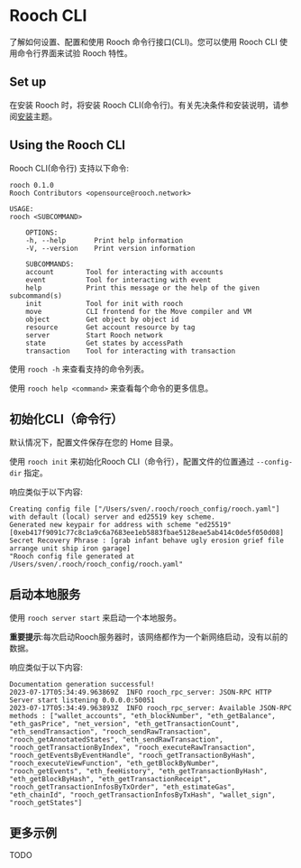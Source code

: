 # Rooch CLI

了解如何设置、配置和使用 Rooch 命令行接口(CLI)。您可以使用 Rooch CLI 使用命令行界面来试验 Rooch 特性。

## Set up

在安装 Rooch 时，将安装 Rooch CLI(命令行)。有关先决条件和安装说明，请参阅[安装](./installation.zh-CN.mdx)主题。


## Using the Rooch CLI

Rooch CLI(命令行) 支持以下命令:


```shell
rooch 0.1.0
Rooch Contributors <opensource@rooch.network>

USAGE:
rooch <SUBCOMMAND>

    OPTIONS:
    -h, --help       Print help information
    -V, --version    Print version information

    SUBCOMMANDS:
    account        Tool for interacting with accounts
    event          Tool for interacting with event
    help           Print this message or the help of the given subcommand(s)
    init           Tool for init with rooch
    move           CLI frontend for the Move compiler and VM
    object         Get object by object id
    resource       Get account resource by tag
    server         Start Rooch network
    state          Get states by accessPath
    transaction    Tool for interacting with transaction
```

使用 `rooch -h` 来查看支持的命令列表。

使用 `rooch help <command>` 来查看每个命令的更多信息。

## 初始化CLI（命令行）

默认情况下，配置文件保存在您的 Home 目录。

使用 `rooch init` 来初始化Rooch CLI（命令行），配置文件的位置通过 `--config-dir` 指定。

响应类似于以下内容:

```
Creating config file ["/Users/sven/.rooch/rooch_config/rooch.yaml"] with default (local) server and ed25519 key scheme.
Generated new keypair for address with scheme "ed25519" [0xeb417f9091c77c8c1a9c6a7683ee1eb5883fbae5128eae5ab414c0de5f050d08]
Secret Recovery Phrase : [grab infant behave ugly erosion grief file arrange unit ship iron garage]
"Rooch config file generated at /Users/sven/.rooch/rooch_config/rooch.yaml"
```

## 启动本地服务

使用 `rooch server start` 来启动一个本地服务。

**重要提示**:每次启动Rooch服务器时，该网络都作为一个新网络启动，没有以前的数据。

响应类似于以下内容:

```
Documentation generation successful!
2023-07-17T05:34:49.963869Z  INFO rooch_rpc_server: JSON-RPC HTTP Server start listening 0.0.0.0:50051
2023-07-17T05:34:49.963893Z  INFO rooch_rpc_server: Available JSON-RPC methods : ["wallet_accounts", "eth_blockNumber", "eth_getBalance", "eth_gasPrice", "net_version", "eth_getTransactionCount", "eth_sendTransaction", "rooch_sendRawTransaction", "rooch_getAnnotatedStates", "eth_sendRawTransaction", "rooch_getTransactionByIndex", "rooch_executeRawTransaction", "rooch_getEventsByEventHandle", "rooch_getTransactionByHash", "rooch_executeViewFunction", "eth_getBlockByNumber", "rooch_getEvents", "eth_feeHistory", "eth_getTransactionByHash", "eth_getBlockByHash", "eth_getTransactionReceipt", "rooch_getTransactionInfosByTxOrder", "eth_estimateGas", "eth_chainId", "rooch_getTransactionInfosByTxHash", "wallet_sign", "rooch_getStates"]
```

## 更多示例

TODO
